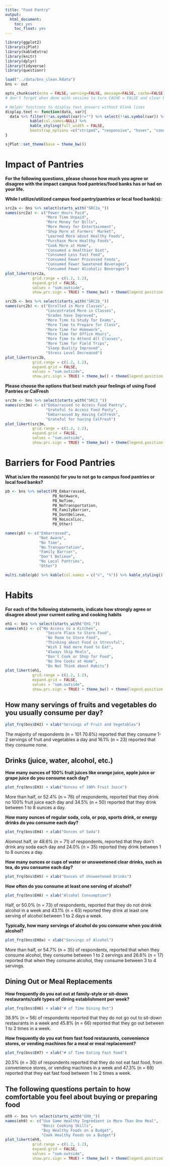 ```yaml
---
title: "Food Pantry"
output: 
  html_document: 
    toc: yes
    toc_float: yes
---
```


```r
library(ggplot2)
library(sjPlot)
library(kableExtra)
library(knitr)
library(dplyr)
library(tidyverse)
library(questionr)

load("../data/bns_clean.Rdata")
bns <- out

opts_chunk$set(echo = FALSE, warning=FALSE, message=FALSE, cache=FALSE, fig.height=4, fig.width=6, fig.align = 'center')
# don't forget when done with sessino to turn CACHE = FALSE and clear knitr cache (last option under the knit button)

# Helper functions to display text answers without blank lines
display.text <- function(data, var){
  data %>% filter(!!as.symbol(var)!="") %>% select(!!as.symbol(var)) %>%
           kable(col.names=NULL) %>% 
           kable_styling(full_width = FALSE, 
           bootstrap_options =c("striped", "responsive", "hover", "condensed"))
}

sjPlot::set_theme(base = theme_bw())
```

# Impact of Pantries

**For the following questions, please choose how much you agree or disagree with the impact campus food pantries/food banks has or had on your life.**

**While I utilize/utilized campus food pantry/pantries or local food bank(s):**

```r
src2a <- bns %>% select(starts_with("SRC2a_"))
names(src2a) <- c("Fewer Hours Paid",
                  "More Time Unpaid",
                  "More Money for Bills",
                  "More Money for Entertainment",
                  "Shop More at Farmers' Market",
                  "Learned More about Healthy Foods",
                  "Purchase More Healthy Foods",
                  "Cook More at Home",
                  "Consumed a Healthier Diet",
                  "Consumed Less Fast Food",
                  "Consumed Fewer Processed Foods",
                  "Consumed Fewer Sweetened Beverages",
                  "Consumed Fewer Alcoholic Beverages")
plot_likert(src2a, 
            grid.range = c(1.2, 1.2),
            expand.grid = FALSE,
            values = "sum.outside",
            show.prc.sign = TRUE) + theme_bw() + theme(legend.position = "top")
```

```r
src2b <- bns %>% select(starts_with("SRC2b_"))
names(src2b) <- c("Enrolled in More Classes",
                  "Concentrated More in Classes",
                  "Grades have Improved",
                  "More Time to Study for Exams",
                  "More Time to Prepare for Class",
                  "More Time for Homework",
                  "More Time for Office Hours",
                  "More Time to Attend All Classes",
                  "More Time for Field Trips",
                  "Sleep Quality Improved",
                  "Stress Level Decreased")
plot_likert(src2b, 
            grid.range = c(1.2, 1.2),
            expand.grid = FALSE,
            values = "sum.outside",
            show.prc.sign = TRUE) + theme_bw() + theme(legend.position = "top")
```

**Please choose the options that best match your feelings of using Food Pantries or CalFresh**

```r
src3m <- bns %>% select(starts_with("SRC3_"))
names(src3m) <- c("Embarrassed to Access Food Pantry",
                  "Grateful to Access Food Panty",
                  "Embarrassed by Having CalFresh",
                  "Grateful for having CalFresh")
plot_likert(src3m, 
            grid.range = c(1.2, 1.2),
            expand.grid = FALSE,
            values = "sum.outside",
            show.prc.sign = TRUE) + theme_bw() + theme(legend.position = "top")
```

# Barriers for Food Pantries

**What is/are the reason(s) for you to not go to campus food pantries or local food banks?**

```r
pb <- bns %>% select(PB_Embarrassed,
                     PB_NotAware,
                     PB_NoTime,
                     PB_NoTransportation,
                     PB_FamilyBarrier,
                     PB_DontBelieve,
                     PB_NoLocalLoc,
                     PB_Other)
```

```r
names(pb) <- c("Embarrassed",
               "Not Aware",
               "No Time",
               "No Transportation",
               "Family Barrier",
               "Don't Believe",
               "No Local Pantries",
               "Other")
```

```r
multi.table(pb) %>% kable(col.names = c("n", "%")) %>% kable_styling()
```

# Habits

**For each of the following statements, indicate how strongly agree or disagree about your current eating and cooking habits**

```r
eh1 <- bns %>% select(starts_with("EH1_"))
names(eh1) <- c("No Access to a Kitchen",
                  "Secure Place to Store Food",
                  "No Room to Store Food",
                  "Thinking about Food is Stressful",
                  "Wish I Had more Food to Eat",
                  "Always Skip Meals",
                  "Don't Cook or Shop for Food",
                  "No One Cooks at Home",
                  "Do Not Think about Habits")
plot_likert(eh1, 
            grid.range = c(1.2, 1.2),
            expand.grid = FALSE,
            values = "sum.outside",
            show.prc.sign = TRUE) + theme_bw() + theme(legend.position = "top")
```

## How many servings of fruits and vegetables do you usually consume per day? 

```r
plot_frq(bns$EH2) + xlab("Servings of Fruit and Vegetables")
```

The majority of respondents (n = 101 70.6%) reported that they consume 1-2 servings of fruit and vegetables a day and 16.1% (n = 23) reported that they consume none.

## Drinks (juice, water, alcohol, etc.)

**How many ounces of 100% fruit juices like orange juice, apple juice or grape juice do you consume each day?** 

```r
plot_frq(bns$EH3) + xlab("Ounces of 100% Fruit Juice")
```

More than half, or 52.4% (n = 76) of respondents, reported that they drink no 100% fruit juice each day and 34.5% (n = 50) reported that they drink between 1 to 8 ounces a day.

**How many ounces of regular soda, cola, or pop, sports drink, or energy drinks do you consume each day?** 

```r
plot_frq(bns$EH4) + xlab("Ounces of Soda")
```

Alomost half, or 48.6% (n = 71) of respondents, reported that they don't drink any soda each day and 24.0% (n = 35) reported they drink between 1 to 8 ounces a day.

**How many ounces or cups of water or unsweetened clear drinks, such as tea, do you consume each day?** 

```r
plot_frq(bns$EH5) + xlab("Ounces of Unsweetened Drinks")
```

**How often do you consume at least one serving of alcohol?** 

```r
plot_frq(bns$EH8) + xlab("Alcohol Consumption")
```

Half, or 50.0% (n = 73) of respondents, reported that they do not drink alcohol in a week and 43.1% (n = 63) reported they drink at least one serving of alcohol between 1 to 2 days a week.

**Typically, how many servings of alcohol do you consume when you drink alcohol?** 

```r
plot_frq(bns$EH8a) + xlab("Servings of Alcohol")
```

More than half, or 54.7% (n = 35) of respondents, reported that when they consume alcohol, they consume between 1 to 2 servings and 26.6% (n = 17) reported that when they consume alcohol, they consume between 3 to 4 servings.


## Dining Out or Meal Replacements

**How frequently do you eat out at family-style or sit-down restaurants/café types of dining establishment per week?** 

```r
plot_frq(bns$EH6) + xlab("# of Time Dining Out")
```

38.9% (n = 56) of respondents reported that they do not go out to sit-down restaurants in a week and 45.8% (n = 66) reported that they go out between 1 to 2 times in a week.

**How frequently do you eat from fast food restaurants, convenience stores, or vending machines for a meal or meal replacement?** 

```r
plot_frq(bns$EH7) + xlab("# of Time Eating Fast Food")
```

20.5% (n = 30) of respondents reported that they do not eat fast food, from convenience stores, or vending machines in a week and 47.3% (n = 69) reported that they eat fast food between 1 to 2 times a week.



## The following questions pertain to how comfortable you feel about buying or preparing food

```r
eh9 <- bns %>% select(starts_with("EH9_"))
names(eh9) <- c("Use Same Healthy Ingredient in More Than One Meal",
                "Basic Cooking Skills",
                "Buy Healthy Foods on a Budget",
                "Cook Healthy Foods on a Budget")
plot_likert(eh9, 
            grid.range = c(1.2, 1.2),
            expand.grid = FALSE,
            values = "sum.outside",
            show.prc.sign = TRUE) + theme_bw() + theme(legend.position = "top")
```
















